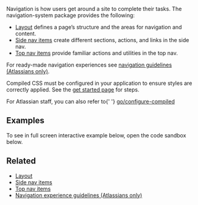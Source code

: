 

Navigation is how users get around a site to complete their tasks. The navigation-system package
provides the following:

- [Layout](/components/navigation-system/layout) defines a page’s structure and the areas for
  navigation and content.
- [Side nav items](/components/navigation-system/side-nav-items) create different sections, actions,
  and links in the side nav.
- [Top nav items](/components/navigation-system/top-nav-items) provide familiar actions and
  utilities in the top nav.

For ready-made navigation experiences see
[navigation guidelines (Atlassians only)](https://hello.atlassian.net/wiki/spaces/GLOBALNAV/pages/5104144812/Nav4+resources+for+makers).

<SectionMessage title="Required: Compiled CSS configuration">
	<p>
		Compiled CSS must be configured in your application to ensure styles are correctly applied. See
		the <a href="/get-started/develop#set-up-your-bundling-environment">get started page</a> for
		steps.
	</p>
	<p>
		For Atlassian staff, you can also refer to{' '}
		<a href="https://go.atlassian.com/configure-compiled" target="_blank">
			go/configure-compiled
		</a>
	</p>
</SectionMessage>

## Examples

To see in full screen interactive example below, open the code sandbox below.

<Example Component={InteractiveLayoutExample} appearance="source-only" />

## Related

- [Layout](/components/navigation-system/layout)
- [Side nav items](/components/navigation-system/side-nav-items)
- [Top nav items](/components/navigation-system/top-nav-items)
- [Navigation experience guidelines (Atlassians only)](https://hello.atlassian.net/wiki/spaces/GLOBALNAV/pages/5104144812/Nav4+resources+for+makers)

